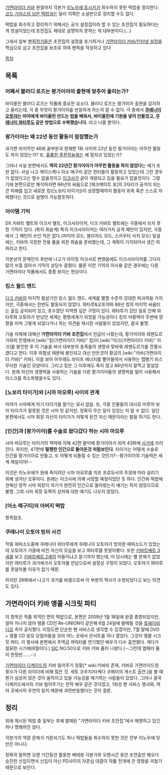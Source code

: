 [[가면라이더 키바]] 완결까지 각본가 [[이노우에 토시키]]가 회수하지 못한 떡밥을 정리한다. [[코드 기아스의 남은 떡밥]]과는 달리 이쪽은 소설판으로 정리할 수도 없다. 

떡밥을 회수하고 정리하기 위해서는 공식 설정집이라 할 수 있는 초전집이 필요하다는 게 정설이었는데 초전집도 제대로 설명하지 못하는 게 대부분이다.(...)

그래서 일부 [[팬픽]]작가들은 초전집의 설정을 포기하거나 [[가면라이더 키바/인터넷 설정]]을 핵심으로 삼고 초전집을 보조로 하여 팬픽을 작성하고 있다

[[목차]]
== 목록 ==
=== 어째서 블러디 로즈는 팡가이아의 출현에 맞추어 울리는가? ===
바이올린 블러디 로즈는 작품에 중요한 요소다. 블러디 로즈는 팡가이아 출현을 감지하고 울리는데, 극 중 무엇이 팡가이아를 반응하게 하는지 알 수 없다. 극 중에서 '''[[쿠레나이 오토야]]는 마야에게 바이올린 만드는 법을 배워서, 바이올린에 기원을 넣어 만들었고, [[쿠레나이 와타루]]도 같은 방법으로 수복했습니다.''' 라고 나올 뿐이다.

=== 팡가이아는 왜 22년 동안 활동이 잠잠했는가 ===
과거편 마지막인 46화 끝부분과 현재편 1화 사이의 22년 동안 팡가이아는 아무런 활동도 하지 않았는가? 또, [[훌륭한 푸른하늘회]]는 왜 잠자코 있었는가? 

그러나 사실 본편에서도 '''딱히 22년간 팡가이아가 아무런 활동을 하지 않았다'''는 얘기 또한 없다. 사실 나고 케이스케나 아소 메구미 같은 헌터들이 활동하고 있었는데 그런 경우가 없었다고는 할수 없을것이고 [[이크사]]가 굳이 개량되고 있을 필요가 없을것이다. 그렇기에 본편으로만 해석하자면 86년의 싸움으로 [체크메이트 포]의 3자리가 공석이 되는 큰 피해를 입고 새로운 킹([노보리 타이가])이 성장할때까지 활동이 위축 혹은 스스로 자제했다는 것으로 설명이 가능할듯하다.

=== 아이템 기믹 ===
DX 키바트 벨트와 이크사 벨트, 이크사라이저, 다크 키바트 벨트에는 극중에서 쓰지 못한 기믹이 있다. (특히 휘슬계) 특히 이크사라이저는 여러가지 공격 패턴이 있지만, 극중에서 그 패턴이 쓰인 적은 없다.(파이어 모드, 블리자드 모드, 스카우터 서치 모드) 일설에는, 키바의 극장판 전용 폼을 위한 휘슬을 준비했는데, 그 계획이 기각되어서 생긴 여파라고 한다. 

각본상의 문제인지 후반에 나고가 라이징 이크사로 변했음에도 이크사라이저를 그다지 많이 쓰질 않아서 기믹이 상당수 묻혔다. 물론 이런 기믹의 미사용 같은 경우에는 다른 가면라이더 작품에서도 종종 보이는 현상이다.

=== 킹스 월드 엔드 ===
[[다크 키바]]의 마지막 필살기인 킹스 월드 엔드. 세계를 멸할 수준의 강대한 파괴력을 가지지만, 극중에서는 한번도 발동되지 않았다. 와타루&오토야와 86년 킹의 마지막 싸움터는 출입 금지되어 있고, 호수였던 지역엔 깊은 구멍이 있다. 와타루가 갔던 일로 인해 와타루와 오토야가 만났던 세계는 평행세계가 되었을 가능성이나 킹의 마황력이 주변에 영향을 미쳐 그렇게 되었다거나 하는 의견을 제시한 사람들이 있었지만, 결국 불명.

기술 자체에 대해선 '''가면라이더 키바 초전집'''에서 언급이 나왔는데, 팡가이아와 레젠도르가와의 전쟁에서 [wiki:"킹(가면라이더 키바)" 킹]이 [wiki:"아크(가면라이더 키바)" 아크]를 봉인한 후 이 기술을 써서 대부분의 동족들의 생명과 맞바꿔 레젠도르가를 전멸시켰다고 한다. 이후 위험성 때문에 봉인되고 대신 만든것이 황금의 [wiki:"키바(가면라이더 키바)" 키바]. 이걸 보아 아무래도 라이프 에너지를 빨아들여서 사용하는 맵병기 비스무리한 기술인 모양이다. 그리고 킹은 그 이후에도 죽지 않고 86년까지 잘먹고 잘살았다. 본래 자신의 생명력을 사용하는 기술을 다른 팡가이아들의 생명력을 빌어 사용해서 리스크를 최소화했을수도 있다.

=== [노보리 타이가]와 [시마 마모루] 사이의 관계 === 
마야가 시마에게 아기 타이가를 맡기는 묘사 없음. 또, 극중 인물들의 대사로 미루어 보아 타이가가 잘못된 것은 시마 탓 같지만, 정확히 무슨 일이 있었는 지 알 수 없다. 일단 본편에서도 시마 회장 자신이 타이가가 저렇게 된건 자신 때문이라는 말을 하기도 한다.

=== [인간]과 [팡가이아]를 수술로 왔다갔다 하는 시마 마모루 ===
시마 마모루는 타이가의 책략에 의해 42편 말미에 팡가이아가 되어 43화에 [[사가]]에 쓰러진다. 하지만, 47편에 '''멀쩡한 인간으로 돌아온것 처럼보인다.''' 타이가는 어떻게 수술로 인간을 팡가이아로 만들고, 또 어떻게 되돌릴 수 있는 것인가?--팡가이아의 기술력은 세계 제일이야!--

이것은 이노우에가 원래 죽이려던 시마 마모루를 치프 프로듀서의 주장에 따라 살리기 위해 생겨난 오류이다. 원래는 이크사에 의해 사망할 예정이었던 듯 하다. 인간화 떡밥에 관해선 정작 시마 회장이 자기가 완전히 인간으로 돌아왔는지 얘기는 하지 않았으므로 불명. 그외 시마 회장 등쪽의 상처에 대한 얘기도 나오지 않았다.

=== [아소 메구미]의 아버지 떡밥 ===
항목참조.

=== 쿠레나이 오토야 빙의 사건 ===
작중 에피소드중에 쿠레나이 와타루에게 쿠레나이 오토야가 빙의한 에피소드가 있었는데 오토야가 거울에 비친 자신의 모습을 보고 와타루를 못알아봤다. 또한 [[키바트배트 3세]]를 보고 [[키바트배트 2세]]의 아들이냐고 묻기까지 했는데, 이 당시에는 별 문제가 없었지만 와타루가 과거에가서 오토야를 만남으로써 설정상 구멍이 되었다. 오토야가 와타루를 못알아볼 이유가 없기 때문.

하지만 28화에서 나고가 과거를 바꿈으로써 이 부분의 역사가 수정되었다고 보는 의견도 있다.

== 가면라이더 키바 앵콜 시크릿 파티 ==
이 항목은 작품 외적인 면의 떡밥으로, 본편은 2009년 1월 18일에 완결 종영되었지만, 얼마 지나지 않아 앵콜 CD인 Re-UNION이 같은해 6월 24일에 발매될 것을 [[토에이]]비디오 측이 공지했다. 이정도면 단순한 팬 서비스로 생각할 수 있겠지만, 7월 말에 DVD + 앵콜 CD 응모 당첨자들을 모아 어느 곳에서 콘서트를 하나 열었다. 그것이 앵콜 시크릿 파티. 이 행사에 본편에서 주역급 캐릭터를 연기했던 배우가 다수 출연했다. 게다가 절묘한 시기에(8월이다.) [[SIC]] NO.50으로 키바 키바 폼이 나왔다.(--그런데 엠페러 폼이 한정판......--) 

[[가면라이더 디케이드]]의 키바 밀어주기 정황[* wiki:키바라 존재, 키바로 가면라이드한 횟수가 다른 라이더에 비해 많은 것, 세토 코우지/타케다 코헤이의 게스트 출연.]을 볼 때 뭔가 심상치 않은 것이 움직이고 있을 가능성을 제기하는 사람들이 있었다. 그러나 결국 디케이드에서의 키바 밀어주기는 전작 예우 같은 것이었고, 1회성 팬 서비스 행사와, 여러 곳에서의 우연의 일치 때문에 과민반응했다는 것이 결론.  

== 정리 ==
위에 제시된 떡밥 중 일부는 후에 발매된 "가면라이더 키바 초전집"에서 해명하고 있긴하나 명쾌하진 않다. 

각본가의 역량 문제가 거론되기도 하나 떡밥들을 회수하지 못한 것은 전부 이노우에 탓만은 아니다.

정확히 말하면 오랜 기간동안 활동한 베테랑 각본가와 오랜시간 동안 조연출만 해오다 승진한 신입이면서 신입이 아닌 PD사이의 자존심 대결이 작품 전개에 큰 영향을 끼쳤기 때문으로 보인다.
